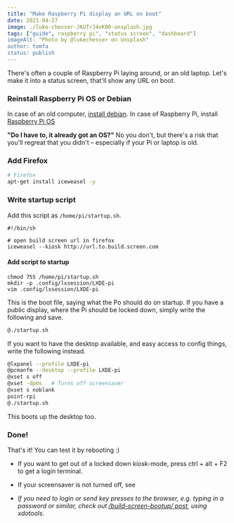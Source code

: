 ```yaml
---
title: "Make Raspberry Pi display an URL on boot"
date: 2021-04-27
image: ./luke-chesser-JKUTrJ4vK00-unsplash.jpg
tags: ["guide", raspberry pi", "status screen", "dashboard"]
imageAlt: "Photo by @lukechesser on Unsplash"
author: tomfa
status: publish
---
```


There's often a couple of Raspberry Pi laying around, or an old laptop. Let's make it into a status screen, that'll show any URL on boot.

### Reinstall Raspberry Pi OS or Debian

In case of an old computer, [install debian](https://www.google.com/search?q=how+to+install+debian). In case of Raspberry Pi, install [Raspberry Pi OS](https://www.raspberrypi.org/software/)

**"Do I have to, it already got an OS?"** No you don't, but there's a risk that you'll regreat that you didn't – especially if your Pi or laptop is old.

### Add Firefox

```bash
# Firefox
apt-get install iceweasel -y
```

### Write startup script

Add this script as `/home/pi/startup.sh`.

```
#!/bin/sh

# open build screen url in firefox
iceweasel --kiosk http://url.to.build.screen.com

```

#### Add script to startup

```
chmod 755 /home/pi/startup.sh
mkdir -p .config/lxsession/LXDE-pi
vim .config/lxsession/LXDE-pi
```

This is the boot file, saying what the Po should do on startup.
If you have a public display, where the Pi should be locked down, simply write the following and save.

```bash
@./startup.sh
```

If you want to have the desktop available, and easy access to config things, write the following instead.

```bash
@lxpanel --profile LXDE-pi
@pcmanfm --desktop --profile LXDE-pi
@xset s off
@xset -dpms   # Turns off screensaver  
@xset s noblank
point-rpi
@./startup.sh
```

This boots up the desktop too.

### Done!

That's it! You can test it by rebooting :)

- If you want to get out of a locked down kiosk-mode, press ctrl + alt + F2 to get a login terminal.
- If your screensaver is not turned off, see 

- _If you need to login or send key presses to the browser, e.g. typing in a password or similar, 
check out [/build-screen-bootup/ post](/build-screen-bootup/), using xdotools._
